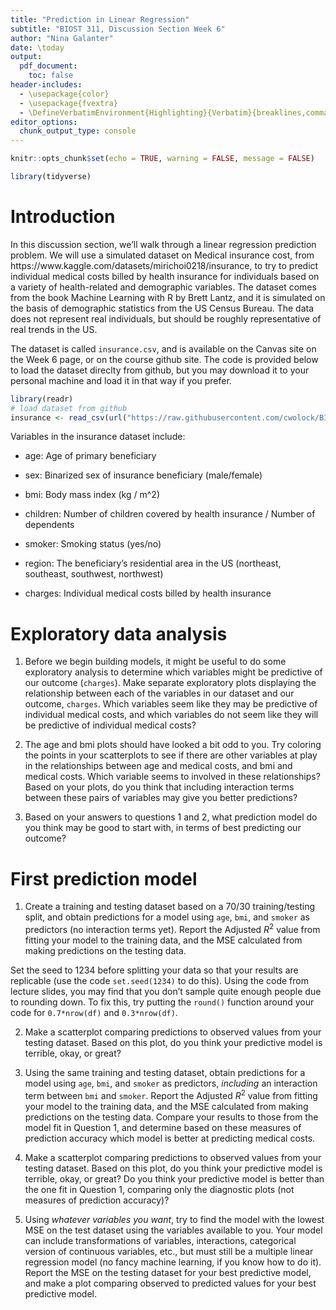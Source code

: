 ```yaml
---
title: "Prediction in Linear Regression"
subtitle: "BIOST 311, Discussion Section Week 6"
author: "Nina Galanter"
date: \today
output: 
  pdf_document:
    toc: false
header-includes:
  - \usepackage{color}
  - \usepackage{fvextra}
  - \DefineVerbatimEnvironment{Highlighting}{Verbatim}{breaklines,commandchars=\\\{\}}
editor_options: 
  chunk_output_type: console
---
```


```r
knitr::opts_chunk$set(echo = TRUE, warning = FALSE, message = FALSE)
```

```r
library(tidyverse)
```

# Introduction

In this discussion section, we'll walk through a linear regression prediction problem. We will use a simulated dataset on Medical insurance cost, from https://www.kaggle.com/datasets/mirichoi0218/insurance, to try to predict individual medical costs billed by health insurance for individuals based on a variety of health-related and demographic variables. The dataset comes from the book Machine Learning with R by Brett Lantz, and it is simulated on the basis of demographic statistics from the US Census Bureau. The data does not represent real individuals, but should be roughly representative of real trends in the US.


The dataset is called `insurance.csv`, and is available on the Canvas site on the Week 6 page, or on the course github site. The code is provided below to load the dataset direclty from github, but you may download it to your personal machine and load it in that way if you prefer.

```r
library(readr)
# load dataset from github
insurance <- read_csv(url("https://raw.githubusercontent.com/cwolock/BIOST311/main/Datasets/insurance.csv"))
```

Variables in the insurance dataset include:

* age: Age of primary beneficiary

* sex: Binarized sex of insurance beneficiary (male/female)

* bmi: Body mass index (kg / m^2)

* children: Number of children covered by health insurance / Number of dependents

* smoker: Smoking status (yes/no)

* region: The beneficiary's residential area in the US (northeast, southeast, southwest, northwest)

* charges: Individual medical costs billed by health insurance

# Exploratory data analysis

1. Before we begin building models, it might be useful to do some exploratory analysis to determine which variables might be predictive of our outcome (`charges`). Make separate exploratory plots displaying the relationship between each of the variables in our dataset and our outcome, `charges`. Which variables seem like they may be predictive of individual medical costs, and which variables do not seem like they will be predictive of individual medical costs?

2. The age and bmi plots should have looked a bit odd to you. Try coloring the points in your scatterplots to see if there are other variables at play in the relationships between age and medical costs, and bmi and medical costs. Which variable seems to involved in these relationships? Based on your plots, do you think that including interaction terms between these pairs of variables may give you better predictions?

3. Based on your answers to questions 1 and 2, what prediction model do you think may be good to start with, in terms of best predicting our outcome?

# First prediction model

1. Create a training and testing dataset based on a 70/30 training/testing split, and obtain predictions for a model using `age`, `bmi`, and `smoker` as predictors (no interaction terms yet). Report the Adjusted $R^2$ value from fitting your model to the training data, and the MSE calculated from making predictions on the testing data. 

Set the seed to 1234 before splitting your data so that your results are replicable (use the code `set.seed(1234)` to do this). Using the code from lecture slides, you may find that you don't sample quite enough people due to rounding down. To fix this, try putting the `round()` function around your code for `0.7*nrow(df)` and `0.3*nrow(df)`.

2. Make a scatterplot comparing predictions to observed values from your testing dataset. Based on this plot, do you think your predictive model is terrible, okay, or great?

3. Using the same training and testing dataset, obtain predictions for a model using `age`, `bmi`, and `smoker` as predictors, *including* an interaction term between `bmi` and `smoker`. Report the Adjusted $R^2$ value from fitting your model to the training data, and the MSE calculated from making predictions on the testing data. Compare your results to those from the model fit in Question 1, and determine based on these measures of prediction accuracy which model is better at predicting medical costs.

4. Make a scatterplot comparing predictions to observed values from your testing dataset. Based on this plot, do you think your predictive model is terrible, okay, or great? Do you think your predictive model is better than the one fit in Question 1, comparing only the diagnostic plots (not measures of prediction accuracy)?

5. Using *whatever variables you want*, try to find the model with the lowest MSE on the test dataset using the variables available to you. Your model can include transformations of variables, interactions, categorical version of continuous variables, etc., but must still be a multiple linear regression model (no fancy machine learning, if you know how to do it). Report the MSE on the testing dataset for your best predictive model, and make a plot comparing observed to predicted values for your best predictive model.




